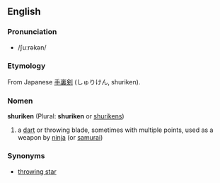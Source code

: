 ==English==
===Pronunciation===
*/ʃuːrəkən/
===Etymology===
From Japanese [[手裏剣]] (しゅりけん, shuriken).
===Nomen===
'''shuriken''' (Plural: '''shuriken''' or [[shurikens]])

#a [[dart]] or throwing blade, sometimes with multiple points, used as a weapon by [[ninja]] (or [[samurai]])

===Synonyms===
*[[throwing star]]
